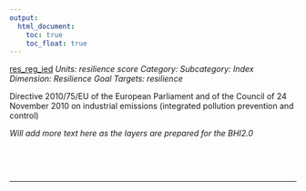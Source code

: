```yaml
---
output:
  html_document:
    toc: true
    toc_float: true
---
```


[res_reg_ied](https://github.com/OHI-Science/bhi/blob/master/baltic/layers/res_reg_ied_bhi2015.csv)
*Units: resilience score*
*Category:*
*Subcategory:*
*Index Dimension: Resilience*
*Goal Targets: resilience*

Directive 2010/75/EU of the European Parliament and of the Council of 24 November 2010 on industrial emissions (integrated pollution prevention and control)

*Will add more text here as the layers are prepared for the BHI2.0*

<br>



<br>

--- 
